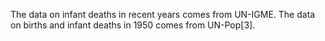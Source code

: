 The data on infant deaths in recent years comes from UN-IGME. The data on births and infant deaths in 1950 comes from UN-Pop[3].